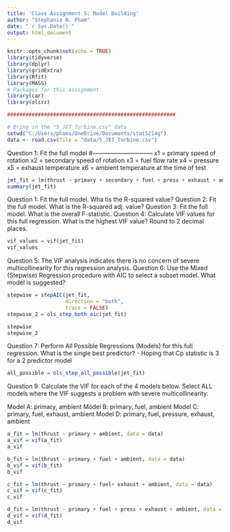 ```yaml
---
title: 'Class Assignment 5: Model Building'
author: "Stephanie N. Pham"
date: "`r Sys.Date()`"
output: html_document
---
```


```r
knitr::opts_chunk$set(echo = TRUE)
library(tidyverse)
library(dplyr)
library(gridExtra)
library(Rfit)
library(MASS)
# Packages for this assignment
library(car)
library(olsrr)

#######################################################

# Bring in the "5_JET_Turbine.csv" data
setwd("C:/Users/phams/OneDrive/Documents/stat5214g")
data <- read.csv(file = "data/5_JET_Turbine.csv")
```

Question 1: Fit the full model
#------------------------------
x1 = primary speed of rotation
x2 = secondary speed of rotation
x3 = fuel flow rate
x4 = pressure
x5 = exhaust temperature
x6 = ambient temperature at the time of test
```r
jet_fit = lm(thrust ~ primary + secondary + fuel + press + exhaust + ambient, data = data)
summary(jet_fit)
```

Question 1: Fit the full model. Wha tis the R-squared value?
Question 2: Fit the full model. What is the R-squared adj. value? 
Question 3: Fit the full model. What is the overall F-statistic.
Question 4: Calculate VIF values for this full regression. What is the highest VIF value? Round to 2 decimal places.
```r
vif_values = vif(jet_fit)
vif_values
```

Question 5: The VIF analysis indicates there is no concern of severe multicollinearity for this regression analysis.
Question 6: Use the Mixed (Stepwise) Regression procedure with AIC to select a subset model. What model is suggested?
```r
stepwise = stepAIC(jet_fit, 
                   direction = "both", 
                   trace = FALSE)
stepwise_2 = ols_step_both_aic(jet_fit)

stepwise
stepwise_2
```

Question 7: Perform All Possible Regressions (Models) for this full regression. What is the single best predictor?
- Hoping that Cp statistic is 3 for a 2 predictor model
```r
all_possible = ols_step_all_possible(jet_fit)

```

Question 9: Calculate the VIF for each of the 4 models below. Select ALL models where the VIF suggests a problem with severe multicollinearity.

Model A: primary, ambient
Model B: primary, fuel, ambient
Model C: primary, fuel, exhaust, ambient
Model D: primary, fuel, pressure, exhaust, ambient
```r

a_fit = lm(thrust ~ primary + ambient, data = data)
a_vif = vif(a_fit)
a_vif

b_fit = lm(thrust ~ primary + fuel + ambient, data = data)
b_vif = vif(b_fit)
b_vif

c_fit = lm(thrust ~ primary + fuel+ exhaust + ambient, data = data)
c_vif = vif(c_fit)
c_vif

d_fit = lm(thrust ~ primary + fuel + press + exhaust + ambient, data = data)
d_vif = vif(d_fit)
d_vif

```
